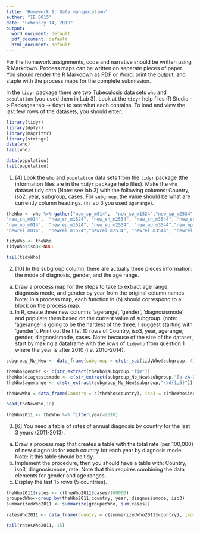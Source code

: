 ```yaml
---
title: 'Homework 1: Data manipulation'
author: "IE 0015"
date: "February 14, 2018"
output:
  word_document: default
  pdf_document: default
  html_document: default
---
```


For the homework assignments, code and narrative should be written using R Markdown.  Process maps can be written on separate pieces of paper. You should render the R Markdown as PDF or Word, print the output, and staple with the process maps for the complete submission.

In the `tidyr` package there are two Tubeculosis data sets `who` and `population` (you used them in Lab 3).  Look at the `tidyr` help files (R Studio -> Packages tab -> tidyr) to see what each contains. To load and view the last few rows of the datasets, you should enter:

```r
library(tidyr)
library(dplyr)
library(magrittr)
library(stringr)
data(who)
tail(who)
```
```r
data(population)
tail(population)
```

1. [4] Look the `who` and `population` data sets from the `tidyr` package (the information files are in the `tidyr` package help files).  Make the `who` dataset tidy data (Note: see lab 3) with the following columns:  Country, iso2, year, subgroup, cases.  For `subgroup`, the value should be what are currently column headings. (in lab 3 you used `agerange`).

```r
theWho <- who %>% gather("new_sp_m014",  "new_sp_m1524","new_sp_m2534", "new_sp_m3544", "new_sp_m4554", "new_sp_m5564", "new_sp_m65", "new_sp_f014", "new_sp_f1524", "new_sp_f2534", "new_sp_f3544", "new_sp_f4554", "new_sp_f5564", "new_sp_f65",  
"new_sn_m014",  "new_sn_m1524", "new_sn_m2534", "new_sn_m3544", "new_sn_m4554", "new_sn_m5564","new_sn_m65",   "new_sn_f014",  "new_sn_f1524", "new_sn_f2534", "new_sn_f3544", "new_sn_f4554","new_sn_f5564", "new_sn_f65",   
"new_ep_m014",  "new_ep_m1524", "new_ep_m2534", "new_ep_m3544","new_ep_m4554", "new_ep_m5564", "new_ep_m65",   "new_ep_f014",  "new_ep_f1524", "new_ep_f2534","new_ep_f3544", "new_ep_f4554", "new_ep_f5564", "new_ep_f65",   
"newrel_m014",  "newrel_m1524","newrel_m2534", "newrel_m3544", "newrel_m4554", "newrel_m5564", "newrel_m65",   "newrel_f014","newrel_f1524", "newrel_f2534", "newrel_f3544", "newrel_f4554", "newrel_f5564", "newrel_f65", key = "subgroup", value = "cases")

tidyWho <- theWho
tidyWho$iso3<-NULL

tail(tidyWho)
```

2.  [10] In the subgroup column, there are actually three pieces information: the mode of diagnosis,  gender, and the age range.
  a. Draw a process map for the steps to take to extract age range, diagnosis mode, and gender by year from the original column names. Note: in a process map, each function in (b) should correspond to a block on the process map.
  b. In R, create three new columns 'agerange', 'gender', 'diagnosismode' and populate them based on the current value of subgroup. (note: 'agerange' is going to be the hardest of the three, I suggest starting with 'gender'). Print out the fifst 10 rows of Country, iso3, year, agerange, gender, diagnosismode, cases.  Note: because of the size of the dataset, start by making a dataframe with the rows of `tidywho` from question 1 where the year is after 2010 (i.e. 2010-2014).
  
```r
subgroup_No_New <- data_frame(subgroup = c(str_sub(tidyWho$subgroup, 4)))

theWho$gender <- c(str_extract(theWho$subgroup,"f|m"))
theWho$diagnosismode <- c(str_extract(subgroup_No_New$subgroup,"[a-zA-Z0-9]{2,3}"))
theWho$agerange <- c(str_extract(subgroup_No_New$subgroup,"\\d{1,5}"))

theNewWho = data_frame(Country = c(theWho$country), iso3 = c(theWho$iso3), Year = c(theWho$year), AgeRange = c(theWho$agerange), Gender = c(theWho$gender), DiagnosisMode = c(theWho$diagnosismode), Cases = c(theWho$cases) )

head(theNewWho,10)
```


```r
theWho2011 <- theWho %>% filter(year>2010)
```

3.  [6] You need a table of rates of annual diagnosis by country for the last 3 years (2011-2013).
  a. Draw a process map that creates a table with the total rate (per 100,000) of new diagnosis for each country for each year by diagnosis mode. Note: it this table should be tidy.
  b. Implement the procedure, then you should have a table with: Country, iso3, diagnosismode, rate.  Note that this requires combining the data elements for gender and age ranges.
  c. Display the last 15 rows (5 countries).
  
```r
theWho2011$rates <- c(theWho2011$cases/100000)
groupedWho<-group_by(theWho2011,country, year, diagnosismode, iso3)
summarizedWho2011 <- summarize(groupedWho, sum(cases))

ratesWho2011 <- data_frame(Country = c(summarizedWho2011$country), iso3 = c(summarizedWho2011$iso3), DiagnosisMode = c(summarizedWho2011$diagnosismode), Rate = c(summarizedWho2011$`sum(cases)`)/100000)

tail(ratesWho2011, 15)
```
  
  
  